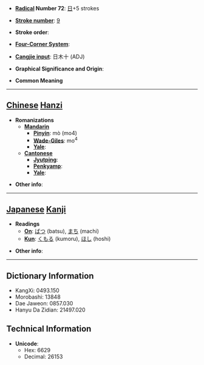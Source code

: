 * '''[[Wiktionary:Chinese radical index| Radical]] Number 72''': [[Wiktionary:Chinese radical index 日|日]]+5 strokes

* '''[[Wiktionary:Chinese total strokes index|Stroke number]]''': [[Wiktionary:Chinese total strokes index 9|9]]

* '''Stroke order''': 

* '''[[Wiktionary:Chinese four corner index|Four-Corner System]]''': 

* '''[[Wiktionary:Chinese Cangjie index|Cangjie input]]''': 日木十 (ADJ)

* '''Graphical Significance and Origin''': 

* '''Common Meaning'''

----

== [[Chinese]] [[Hanzi]] ==

* '''Romanizations'''
** '''[[Mandarin]]'''
*** '''[[Pinyin]]''': mò (mo4)
*** '''[[Wade-Giles]]''': mo<sup>4</sup>
*** '''[[Yale]]''': 
** '''[[Cantonese]]'''
*** '''[[Jyutping]]''':
*** '''[[Penkyamp]]''': 
*** '''[[Yale]]''': 

* '''Other info''': 

----

== [[Japanese]] [[Kanji]] ==

* '''Readings'''
** '''[[On]]''': [[ばつ]] (batsu), [[まち]] (machi)
** '''[[Kun]]''': [[くもる]] (kumoru), [[ほし]] (hoshi)

* '''Other info''':  

----

== Dictionary Information ==

* KangXi: 0493.150
* Morobashi: 13848
* Dae Jaweon: 0857.030
* Hanyu Da Zidian: 21497.020

== Technical Information ==

* '''Unicode''':
** Hex: 6629
** Decimal: 26153